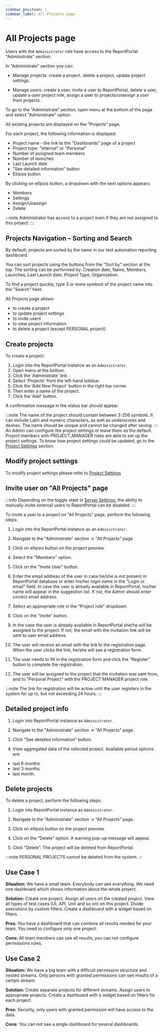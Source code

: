 ```yaml
---
sidebar_position: 1
sidebar_label: All Projects page
---
```


# All Projects page

Users with the `Administrator` role have access to the ReportPortal "Administrate" section.

In "Administrate" section you can:

- Manage projects: create a project, delete a project, update project settings.

- Manage users: create a user, invite a user to ReportPortal, delete a user, update a user project role, assign a user to projects/unassign a user from
projects.

To go to the "Administrate" section, open menu at the bottom of the page and select "Administrate" option.

All existing projects are displayed on the "Projects" page.

For each project, the following information is displayed:

- Project name - the link to the "Dashboards" page of a project
- Project type: "Internal" or "Personal"
- Number of assigned team members
- Number of launches
- Last Launch date
- "See detailed information" button
- Ellipsis button

By clicking on ellipsis button, a dropdown with the next options appears:

- Members
- Settings
- Assign/Unassign
- Delete

:::note
Administrator has access to a project even if they are not assigned to this project.
:::

## Projects Navigation – Sorting and Search

By default, projects are sorted by the name in our test automation reporting dashboard.

You can sort projects using the buttons from the "Sort by" section at the top.
The sorting can be performed by: Creation date, Name, Members, Launches, Last Launch date, Project Type, Organization.

To find a project quickly, type 3 or more symbols of the project name into the
"Search" field.

<MediaViewer src="https://youtu.be/YxPc1bLFoqo" alt="All projects page in our test automation results dashboard" type="video" />

All Projects page allows:
 - to create a project
 - to update project settings
 - to invite users
 - to view project information
 - to delete a project (except PERSONAL project)

## Create projects

To create a project:

1. Login into the ReportPortal instance as an `Administrator`.
2. Open menu at the bottom.
3. Click the 'Administrate' link.
4. Select 'Projects' from the left-hand sidebar.
5. Click the 'Add New Project' button in the right top corner.
6. Then enter a name of the project.
7. Click the 'Add' button.

A confirmation message in the status bar should appear.

:::note
The name of the project should contain between 3-256 symbols.
It can include Latin and numeric characters, as well as underscores and dashes.
The name should be unique and cannot be changed after saving.
:::
An Admin can configure the project settings or leave them as the default.
Project members with PROJECT_MANAGER roles are able to set up the project settings.
To know how project settings could be updated, go to the [Project Settings](/configuration/ProjectSettings) section.

## Modify project settings

To modify project settings please refer to [Project Settings](/configuration/ProjectSettings)

## Invite user on "All Projects" page

:::info
Depending on the toggle state in [Server Settings](/admin-panel/ServerSettings), the ability to manually invite external users to ReportPortal can be disabled.
:::

To invite a user to a project on "All Projects" page, perform the following steps:

1. Login into the ReportPortal instance as an `Administrator`.

2. Navigate to the "Administrate" section -> "All Projects" page

3. Click on ellipsis button on the project preview.

4. Select the "Members" option.

5. Click on the "Invite User" button.

6. Enter the email address of the user in case he/she is not present in ReportPortal database
 or enter his/her login name in the "Login or email" field. In case the user is already available in ReportPortal, his/her name will appear in the suggestion list.
If not, the Admin should enter correct email address.

7. Select an appropriate role in the "Project role" dropdown.

8. Click on the "Invite" button.

9. In the case the user is already available in ReportPortal she/he will be assigned to the project.
If not, the email with the invitation link will be sent to user email address.

10. The user will receive an email with the link to the registration page.
When the user clicks the link, he/she will see a registration form.

11. The user needs to fill in the registration form and click the "Register"
button to complete the registration.

12. The user will be assigned to the project that the invitation was sent from, and to "Personal Project" with the PROJECT
 MANAGER project role.

<MediaViewer src="https://youtu.be/bqtJDSBjBIs" alt="Invite User from All Projects page" type="video" />

:::note
The link for registration will be active until the user registers in the system for up to,
but not exceeding 24 hours.
:::

## Detailed project info

1. Login into ReportPortal instance as `Administrator`.

2. Navigate to the "Administrate" section -\> "All Projects" page.

3. Click "See detailed information" button.

4. View aggregated data of the selected project. Available period options are:
 - last 6 months
 - last 3 months
 - last month.

## Delete projects

To delete a project, perform the following steps:

1. Login into ReportPortal instance as `Administrator`.

2. Navigate to the "Administrate" section -> "All Projects" page.

3. Click on ellipsis button on the project preview.

4. Click on the "Delete" option. A warning pop-up message will appear.

5. Click "Delete". The project will be deleted from ReportPortal.

<MediaViewer src="https://youtu.be/0ryP5Zf5_q8" alt="Delete Project" type="video" />

:::note
PERSONAL PROJECTS cannot be deleted from the system.
:::
## Use Case 1

**Situation:** We have a small team. Everybody can see everything. We need one dashboard which shows information about the whole project.

**Solution:** Create one project. Assign all users on the created project. View all types of test cases (UI, API, Unit and so on) on this project. Divide executions by custom filters. Create a dashboard with a widget based on filters.

**Pros:** You have a dashboard that can combine all results needed for your team. You need to configure only one project.

**Cons:** All team members can see all results, you can not configure permissions rules.

## Use Case 2

**Situation:** We have a big team with a difficult permission structure and nested streams. Only persons with granted permissions can see results of a certain stream.

**Solution:** Create separate projects for different streams. Assign users to appropriate projects. Create a dashboard with a widget based on filters for each project.

**Pros:** Security, only users with granted permission will have access to the data.

**Cons:** You can not see a single dashboard for several dashboards.
